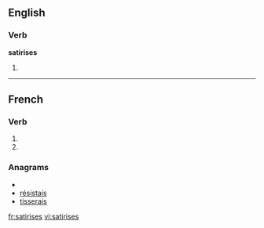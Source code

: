 {{also|satirisés}}
==English==

===Verb===
'''satirises'''

# {{third-person singular of|[[satirise]]}}

----

==French==

===Verb===
{{fr-verb-form}}

# {{form of|[[second-person|Second-person]] [[singular]] [[present indicative]]|satiriser|lang=French}}
# {{form of|Second-person singular [[present subjunctive]]|satiriser |lang=French}}

===Anagrams===
* {{alphagram|aeiirssst}}
* [[résistais#French|résistais]]
* [[tisserais#French|tisserais]]

[[fr:satirises]]
[[vi:satirises]]